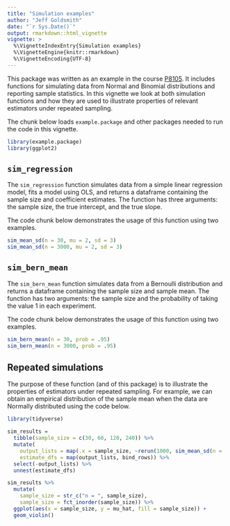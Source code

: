 ```yaml
---
title: "Simulation examples"
author: "Jeff Goldsmith"
date: "`r Sys.Date()`"
output: rmarkdown::html_vignette
vignette: >
  %\VignetteIndexEntry{Simulation examples}
  %\VignetteEngine{knitr::rmarkdown}
  %\VignetteEncoding{UTF-8}
---
```


This package was written as an example in the course [P8105](https://p8105/). It includes functions for simulating data from Normal and Binomial distributions and reporting sample statistics. In this vignette we look at both simulation functions and how they are used to illustrate properties of relevant estimators under repeated sampling. 

The chunk below loads `example.package` and other packages needed to run the code in this vignette.

```r
library(example.package)
library(ggplot2)
```

## `sim_regression`

The `sim_regression` function simulates data from a simple linear regression model, fits a model using OLS, and returns a dataframe containing the sample size and coefficient estimates. The function has three arguments: the sample size, the true intercept, and the true slope. 

The code chunk below demonstrates the usage of this function using two examples.

```r
sim_mean_sd(n = 30, mu = 2, sd = 3)
sim_mean_sd(n = 3000, mu = 2, sd = 3)
```

## `sim_bern_mean`

The `sim_bern_mean` function simulates data from a Bernoulli distribution and returns a dataframe containing the sample size and sample mean. The function has two arguments: the sample size and the probability of taking the value 1 in each experiment. 

The code chunk below demonstrates the usage of this function using two examples.

```r
sim_bern_mean(n = 30, prob = .95)
sim_bern_mean(n = 3000, prob = .95)
```

## Repeated simulations

The purpose of these function (and of this package) is to illustrate the properties of estimators under repeated sampling. For example, we can obtain an empirical distribution of the sample mean when the data are Normally distributed using the code below.

```r
library(tidyverse)

sim_results = 
  tibble(sample_size = c(30, 60, 120, 240)) %>% 
  mutate(
    output_lists = map(.x = sample_size, ~rerun(1000, sim_mean_sd(n = .x))),
    estimate_dfs = map(output_lists, bind_rows)) %>% 
  select(-output_lists) %>% 
  unnest(estimate_dfs)

sim_results %>% 
  mutate(
    sample_size = str_c("n = ", sample_size),
    sample_size = fct_inorder(sample_size)) %>% 
  ggplot(aes(x = sample_size, y = mu_hat, fill = sample_size)) + 
  geom_violin()
```

